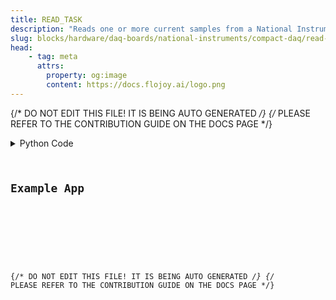 ```yaml
---
title: READ_TASK
description: "Reads one or more current samples from a National Instruments compactDAQ device."
slug: blocks/hardware/daq-boards/national-instruments/compact-daq/read-task
head:
    - tag: meta
      attrs:
        property: og:image
        content: https://docs.flojoy.ai/logo.png
---
```


{/* DO NOT EDIT THIS FILE! IT IS BEING AUTO GENERATED */}
{/* PLEASE REFER TO THE CONTRIBUTION GUIDE ON THE DOCS PAGE */}


<DownloadStudioBanner />
<PythonDocsDisplay docstring={block_data["docstring"]} />
<details>
<summary>Python Code</summary>



<Code code={pythonCode} lang="py" wrap theme="dracula" />

[Find this Flojoy Block on GitHub](https://github.com/flojoy-ai/blocks/blob/main/blocks/HARDWARE/DAQ_BOARDS/NATIONAL_INSTRUMENTS/COMPACT_DAQ/READ_TASK/READ_TASK.py)

</details>

## Example App


<GetHelpWidget />


<AppDisplay app={app} blockName="READ_TASK" client:visible />


<Example />

{/* DO NOT EDIT THIS FILE! IT IS BEING AUTO GENERATED */}
{/* PLEASE REFER TO THE CONTRIBUTION GUIDE ON THE DOCS PAGE */}
